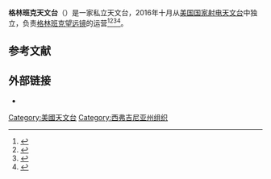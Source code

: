 {{noteTA
|T=zh-hans:格林班克;zh-tw:綠堤;
|1=zh-hans:格林班克;zh-tw:綠堤;
}}
'''格林班克天文台'''（{{lang-en|Green Bank Observatory}}）是一家私立天文台，2016年十月从[[美国国家射电天文台|美国国家射电天文台]]中独立，负责[[格林班克望远镜|格林班克望远镜]]的运营<ref>{{cite web |url=https://www.wired.com/2016/10/happens-space-observatory-goes-rogue/ |title=The Green Bank Observatory Is Going Rogue After Losing NSF Funding |publisher=WIRED |date=2016-10-01 |accessdate=2017-07-20 |archive-date=2021-01-20 |archive-url=https://web.archive.org/web/20210120020707/https://www.wired.com/2016/10/happens-space-observatory-goes-rogue/ |dead-url=no }}</ref><ref>{{cite web |last=Temming |first=Maria |url=http://www.skyandtelescope.com/astronomy-news/green-bank-observatory-declares-independence/ |title=Green Bank Observatory Goes Independent - Sky & Telescope |publisher=Skyandtelescope.com |date=2016-10-12 |accessdate=2017-07-20 |archive-date=2019-06-30 |archive-url=https://web.archive.org/web/20190630223813/https://www.skyandtelescope.com/astronomy-news/green-bank-observatory-declares-independence/ |dead-url=no }}</ref><ref>{{cite web |url=http://www.wvgazettemail.com/news/20160226/funding-for-green-bank-observatory-falls |title=Charleston Gazette-Mail | Pulitzer Prize-winning West Virginia news | Funding for Green Bank Observatory falls |publisher=Wvgazettemail.com |date=2016-02-26 |accessdate=2017-07-20 |archive-date=2017-09-20 |archive-url=https://web.archive.org/web/20170920093411/http://www.wvgazettemail.com/news/20160226/funding-for-green-bank-observatory-falls |dead-url=no }}</ref><ref>{{cite web |url=https://astronomynow.com/2016/10/10/green-bank-observatory-the-making-of-an-american-astronomy-icon/ |title=Green Bank Observatory: the making of an American astronomy icon – Astronomy Now |publisher=Astronomynow.com |date= |accessdate=2017-07-20 |archive-date=2020-12-01 |archive-url=https://web.archive.org/web/20201201215912/https://astronomynow.com/2016/10/10/green-bank-observatory-the-making-of-an-american-astronomy-icon/ |dead-url=no }}</ref>。

==参考文献==
{{Reflist}}

==外部链接==
*{{official|http://greenbankobservatory.org/}}

[[Category:美國天文台|Category:美國天文台]]
[[Category:西弗吉尼亚州组织|Category:西弗吉尼亚州组织]]